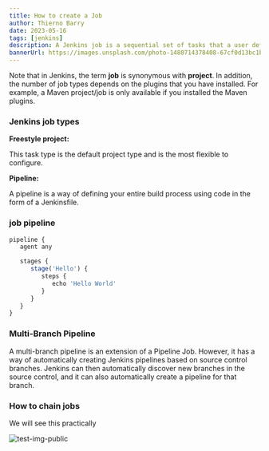 ```yaml
---
title: How to create a Job
author: Thierno Barry
date: 2023-05-16
tags: [jenkins]
description: A Jenkins job is a sequential set of tasks that a user defines. For example, a job can fetch source code from version control, compile the code, run unit tests, and more.
bannerUrl: https://images.unsplash.com/photo-1480714378408-67cf0d13bc1b
---
```


Note that in Jenkins, the term **job** is synonymous with **project**. In addition, the number of job types depends on the plugins that you have installed. For example, a Maven project/job is only available if you installed the Maven plugins.

### Jenkins job types

**Freestyle project:**

This task type is the default project type and is the most flexible to configure.

**Pipeline:**

A pipeline is a way of defining your entire build process using code in the form of a Jenkinsfile.

### job pipeline

```jsx
pipeline {
   agent any

   stages {
      stage('Hello') {
         steps {
            echo 'Hello World'
         }
      }
   }
}
```

### Multi-Branch Pipeline

A multi-branch pipeline is an extension of a Pipeline Job. However, it has a way of automatically creating Jenkins pipelines based on source control branches. Jenkins can then automatically discover new branches in the source control, and it can also automatically create a pipeline for that branch.

### How to chain jobs

We will see this practically

![test-img-public](/images/7.png)

